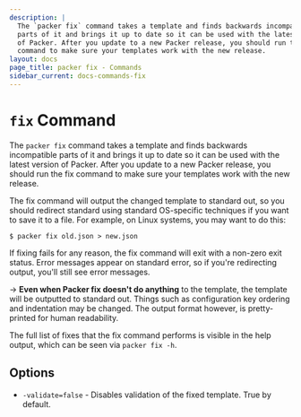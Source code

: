 ```yaml
---
description: |
  The `packer fix` command takes a template and finds backwards incompatible
  parts of it and brings it up to date so it can be used with the latest version
  of Packer. After you update to a new Packer release, you should run the fix
  command to make sure your templates work with the new release.
layout: docs
page_title: packer fix - Commands
sidebar_current: docs-commands-fix
---
```


# `fix` Command

The `packer fix` command takes a template and finds backwards incompatible
parts of it and brings it up to date so it can be used with the latest version
of Packer. After you update to a new Packer release, you should run the fix
command to make sure your templates work with the new release.

The fix command will output the changed template to standard out, so you should
redirect standard using standard OS-specific techniques if you want to save it
to a file. For example, on Linux systems, you may want to do this:

```shell
$ packer fix old.json > new.json
```

If fixing fails for any reason, the fix command will exit with a non-zero exit
status. Error messages appear on standard error, so if you're redirecting
output, you'll still see error messages.

-> **Even when Packer fix doesn't do anything** to the template, the
template will be outputted to standard out. Things such as configuration key
ordering and indentation may be changed. The output format however, is
pretty-printed for human readability.

The full list of fixes that the fix command performs is visible in the help
output, which can be seen via `packer fix -h`.

## Options

- `-validate=false` - Disables validation of the fixed template. True by
  default.
